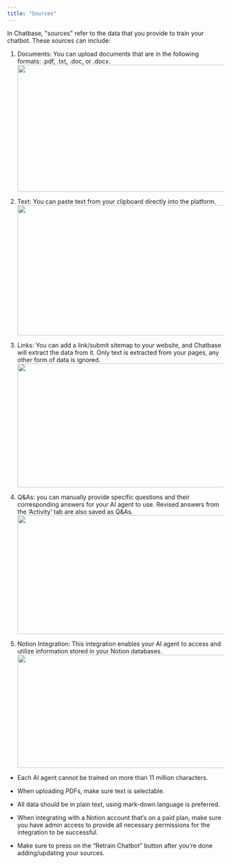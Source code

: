 ```yaml
---
title: "Sources"
---
```


In Chatbase, "sources" refer to the data that you provide to train your chatbot. These sources can include:

1. Documents: You can upload documents that are in the following formats: .pdf, .txt, .doc, or .docx.<img height="295" width="624" src="https://lh7-rt.googleusercontent.com/docsz/AD_4nXc1m_fmcrn9t54bcB9HFGXVAr7oCm4eejuSoh52qEy3QjN5enGFo4PUKVzbJTF85Q_VtA7b72Ubn5ppHoUU5c5B8Zo9TJy9zqDY6dvJShkLc43_Yz9bTwLyAG2rlefGzykWJI3fKA?key=UfBGlaI_pO_Z5n8hjMre3XLN" />

2. Text: You can paste text from your clipboard directly into the platform.<img height="303" width="624" src="https://lh7-rt.googleusercontent.com/docsz/AD_4nXe4XH4Dmdqy0sBK7xIUSM9sliYLEtTchkXxTQLo7LRN9lMNOQc1Vnmgm8idLHlshuTGmDB0eUf_q6Tmg7aJNdXQfxW8Bw_7ST2M1WxrpLgEjLdhtl-CI0lIuLTxCWwtasIEZqjAeg?key=UfBGlaI_pO_Z5n8hjMre3XLN" />

3. Links: You can add a link/submit sitemap to your website, and Chatbase will extract the data from it. Only text is extracted from your pages, any other form of data is ignored.<img height="288" width="624" src="https://lh7-rt.googleusercontent.com/docsz/AD_4nXexhK-yWqd4f3zeggEL_Vqlt1mqPyiJSkSHdqsP0Mk41vKfh7gTax6ZIfWVzFOJwPpx4dDfk0giC7Ba-4YYTH-tOlwfCWKERxClwXU8Il25p0LxohKuvaLXKiU2AC3d_7aMSOvwsg?key=UfBGlaI_pO_Z5n8hjMre3XLN" />

4. Q\&As: you can manually provide specific questions and their corresponding answers for your AI agent to use. Revised answers from the ‘Activity’ tab are also saved as Q\&As.<img height="276" width="624" src="https://lh7-rt.googleusercontent.com/docsz/AD_4nXdw3P7B_hZVUXpU3oOi_-_G46Gvy94ij_aDu9zzpwPkCYjTDWbyJEmvSwWxjc7wxDEueDIXGgAo-nDbTfkk4WeivE8lQ3kjW4zI9jGq-4_J0LgxyocSMU33ZJ9nDAlNL8v-bKg53g?key=UfBGlaI_pO_Z5n8hjMre3XLN" />

5. Notion Integration: This integration enables your AI agent to access and utilize information stored in your Notion databases. <img height="263" width="624" src="https://lh7-rt.googleusercontent.com/docsz/AD_4nXdLrNhqA_XEev9PsAITBqNFiGrdQFE3n1TnbAXU0sX21aFWSTqyRA78ARojqtBYG3ZkQibuO5p9mLDdDiq4gJ9zgFO5mpKssclVmBd1-mHxn8YRzflIYnVhyI6kbh-8NugKeVRJNA?key=UfBGlaI_pO_Z5n8hjMre3XLN" />

* Each AI agent cannot be trained on more than 11 million characters.

* When uploading PDFs, make sure text is selectable. 

* All data should be in plain text, using mark-down language is preferred. 

* When integrating with a Notion account that’s on a paid plan, make sure you have admin access to provide all necessary permissions for the integration to be successful.

* Make sure to press on the “Retrain Chatbot” button after you’re done adding/updating your sources.